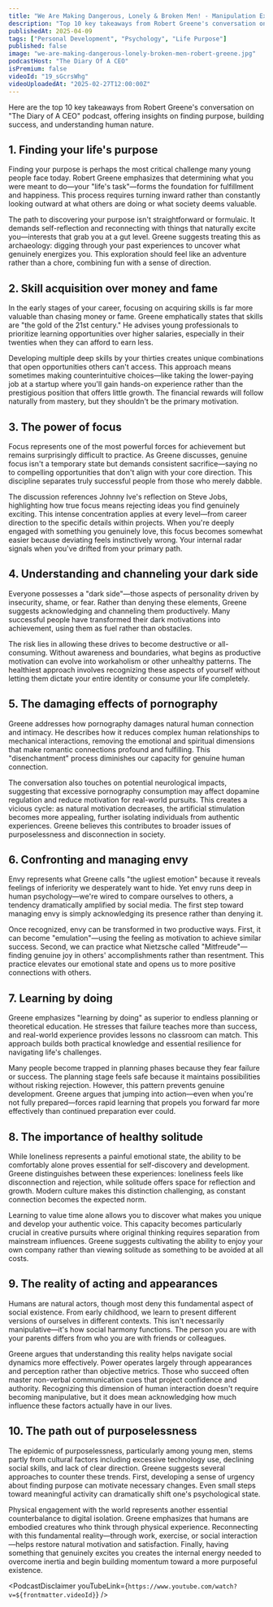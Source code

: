 ```yaml
---
title: "We Are Making Dangerous, Lonely & Broken Men! - Manipulation Expert, Robert Greene! 48 Laws Of Power"
description: "Top 10 key takeaways from Robert Greene's conversation on "The Diary of A CEO" podcast, offering insights on finding purpose, building success, and understanding human nature."
publishedAt: 2025-04-09
tags: ["Personal Development", "Psychology", "Life Purpose"]
published: false
image: "we-are-making-dangerous-lonely-broken-men-robert-greene.jpg"
podcastHost: "The Diary Of A CEO"
isPremium: false
videoId: "19_sGcrsWhg"
videoUploadedAt: "2025-02-27T12:00:00Z"
---
```



<PodcastSummaryPageLayout frontmatter={frontmatter}>

Here are the top 10 key takeaways from Robert Greene's conversation on "The Diary of A CEO" podcast, offering insights on finding purpose, building success, and understanding human nature.

## 1. Finding your life's purpose

Finding your purpose is perhaps the most critical challenge many young people face today. Robert Greene emphasizes that determining what you were meant to do—your "life's task"—forms the foundation for fulfillment and happiness. This process requires turning inward rather than constantly looking outward at what others are doing or what society deems valuable.

The path to discovering your purpose isn't straightforward or formulaic. It demands self-reflection and reconnecting with things that naturally excite you—interests that grab you at a gut level. Greene suggests treating this as archaeology: digging through your past experiences to uncover what genuinely energizes you. This exploration should feel like an adventure rather than a chore, combining fun with a sense of direction.

## 2. Skill acquisition over money and fame

In the early stages of your career, focusing on acquiring skills is far more valuable than chasing money or fame. Greene emphatically states that skills are "the gold of the 21st century." He advises young professionals to prioritize learning opportunities over higher salaries, especially in their twenties when they can afford to earn less.

Developing multiple deep skills by your thirties creates unique combinations that open opportunities others can't access. This approach means sometimes making counterintuitive choices—like taking the lower-paying job at a startup where you'll gain hands-on experience rather than the prestigious position that offers little growth. The financial rewards will follow naturally from mastery, but they shouldn't be the primary motivation.

## 3. The power of focus

Focus represents one of the most powerful forces for achievement but remains surprisingly difficult to practice. As Greene discusses, genuine focus isn't a temporary state but demands consistent sacrifice—saying no to compelling opportunities that don't align with your core direction. This discipline separates truly successful people from those who merely dabble.

The discussion references Johnny Ive's reflection on Steve Jobs, highlighting how true focus means rejecting ideas you find genuinely exciting. This intense concentration applies at every level—from career direction to the specific details within projects. When you're deeply engaged with something you genuinely love, this focus becomes somewhat easier because deviating feels instinctively wrong. Your internal radar signals when you've drifted from your primary path.

## 4. Understanding and channeling your dark side

Everyone possesses a "dark side"—those aspects of personality driven by insecurity, shame, or fear. Rather than denying these elements, Greene suggests acknowledging and channeling them productively. Many successful people have transformed their dark motivations into achievement, using them as fuel rather than obstacles.

The risk lies in allowing these drives to become destructive or all-consuming. Without awareness and boundaries, what begins as productive motivation can evolve into workaholism or other unhealthy patterns. The healthiest approach involves recognizing these aspects of yourself without letting them dictate your entire identity or consume your life completely.

## 5. The damaging effects of pornography

Greene addresses how pornography damages natural human connection and intimacy. He describes how it reduces complex human relationships to mechanical interactions, removing the emotional and spiritual dimensions that make romantic connections profound and fulfilling. This "disenchantment" process diminishes our capacity for genuine human connection.

The conversation also touches on potential neurological impacts, suggesting that excessive pornography consumption may affect dopamine regulation and reduce motivation for real-world pursuits. This creates a vicious cycle: as natural motivation decreases, the artificial stimulation becomes more appealing, further isolating individuals from authentic experiences. Greene believes this contributes to broader issues of purposelessness and disconnection in society.

## 6. Confronting and managing envy

Envy represents what Greene calls "the ugliest emotion" because it reveals feelings of inferiority we desperately want to hide. Yet envy runs deep in human psychology—we're wired to compare ourselves to others, a tendency dramatically amplified by social media. The first step toward managing envy is simply acknowledging its presence rather than denying it.

Once recognized, envy can be transformed in two productive ways. First, it can become "emulation"—using the feeling as motivation to achieve similar success. Second, we can practice what Nietzsche called "Mitfreude"—finding genuine joy in others' accomplishments rather than resentment. This practice elevates our emotional state and opens us to more positive connections with others.

## 7. Learning by doing

Greene emphasizes "learning by doing" as superior to endless planning or theoretical education. He stresses that failure teaches more than success, and real-world experience provides lessons no classroom can match. This approach builds both practical knowledge and essential resilience for navigating life's challenges.

Many people become trapped in planning phases because they fear failure or success. The planning stage feels safe because it maintains possibilities without risking rejection. However, this pattern prevents genuine development. Greene argues that jumping into action—even when you're not fully prepared—forces rapid learning that propels you forward far more effectively than continued preparation ever could.

## 8. The importance of healthy solitude

While loneliness represents a painful emotional state, the ability to be comfortably alone proves essential for self-discovery and development. Greene distinguishes between these experiences: loneliness feels like disconnection and rejection, while solitude offers space for reflection and growth. Modern culture makes this distinction challenging, as constant connection becomes the expected norm.

Learning to value time alone allows you to discover what makes you unique and develop your authentic voice. This capacity becomes particularly crucial in creative pursuits where original thinking requires separation from mainstream influences. Greene suggests cultivating the ability to enjoy your own company rather than viewing solitude as something to be avoided at all costs.

## 9. The reality of acting and appearances

Humans are natural actors, though most deny this fundamental aspect of social existence. From early childhood, we learn to present different versions of ourselves in different contexts. This isn't necessarily manipulative—it's how social harmony functions. The person you are with your parents differs from who you are with friends or colleagues.

Greene argues that understanding this reality helps navigate social dynamics more effectively. Power operates largely through appearances and perception rather than objective metrics. Those who succeed often master non-verbal communication cues that project confidence and authority. Recognizing this dimension of human interaction doesn't require becoming manipulative, but it does mean acknowledging how much influence these factors actually have in our lives.

## 10. The path out of purposelessness

The epidemic of purposelessness, particularly among young men, stems partly from cultural factors including excessive technology use, declining social skills, and lack of clear direction. Greene suggests several approaches to counter these trends. First, developing a sense of urgency about finding purpose can motivate necessary changes. Even small steps toward meaningful activity can dramatically shift one's psychological state.

Physical engagement with the world represents another essential counterbalance to digital isolation. Greene emphasizes that humans are embodied creatures who think through physical experience. Reconnecting with this fundamental reality—through work, exercise, or social interaction—helps restore natural motivation and satisfaction. Finally, having something that genuinely excites you creates the internal energy needed to overcome inertia and begin building momentum toward a more purposeful existence.

<PodcastDisclaimer
  youTubeLink={`https://www.youtube.com/watch?v=${frontmatter.videoId}`}
/>

</PodcastSummaryPageLayout>
